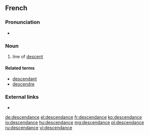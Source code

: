 ==French==

===Pronunciation===
* {{audio|Fr-descendance.ogg|Audio|lang=fr}}

===Noun===
{{fr-noun|f}}
# line of [[descent]]

====Related terms====
* [[descendant]]
* [[descendre]]

===External links===
* {{R:TLFi}}

[[de:descendance]]
[[el:descendance]]
[[fr:descendance]]
[[ko:descendance]]
[[io:descendance]]
[[hu:descendance]]
[[mg:descendance]]
[[pl:descendance]]
[[ru:descendance]]
[[vi:descendance]]